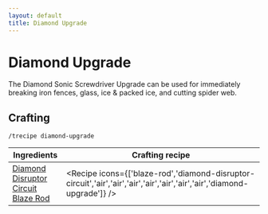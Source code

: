 ```yaml
---
layout: default
title: Diamond Upgrade
---
```



Diamond Upgrade
===================

The Diamond Sonic Screwdriver Upgrade can be used for immediately breaking iron fences, glass, ice & packed ice, and cutting spider web.

## Crafting

`/trecipe diamond-upgrade`

| Ingredients | Crafting recipe |
| ----------- | --------------- |
| [Diamond Disruptor Circuit](/recipes/sonic-circuits/diamond-disruptor-circuit)<br/>[Blaze Rod](https://minecraft.wiki/w/Blaze_Rod) | <Recipe icons={['blaze-rod','diamond-disruptor-circuit','air','air','air','air','air','air','air','diamond-upgrade']} /> |
